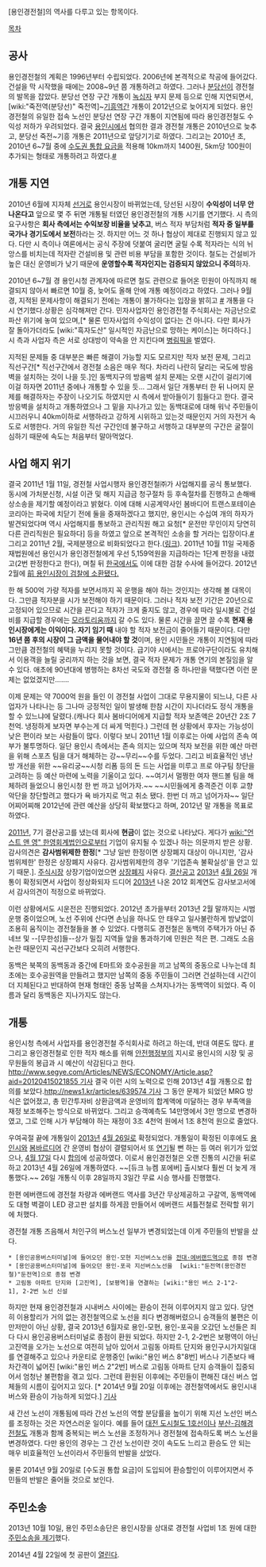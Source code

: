 [용인경전철]의 역사를 다루고 있는 항목이다.

[[목차]]
== 공사 ==
용인경전철의 계획은 1996년부터 수립되었다. 2006년에 본격적으로 착공에 들어갔다. 건설을 막 시작했을 때에는 2008~9년 쯤 개통하려고 하였다. 그러나 [[분당선]]이 경전철의 발목을 잡았다. 분당선 연장 구간 개통이 [[녹십자]] 부지 문제 등으로 인해 지연되면서, [wiki:"죽전역(분당선)" 죽전역]~[[기흥역]]간 개통이 2012년으로 늦어지게 되었다. 용인경전철의 유일한 접속 노선인 분당선 연장 구간 개통이 지연됨에 따라 용인경전철도 수익성 저하가 우려되었다. 결국 [[용인시]]에서 협의한 결과 경전철 개통은 2010년으로 늦추고, 분당선 죽전~기흥 개통은 2011년으로 앞당기기로 하였다. 그리고는 2010년 초, 2010년 6~7월 중에 [[수도권 통합 요금]]을 적용해 10km까지 1400원, 5km당 100원이 추가되는 형태로 개통하려고 하였다.[http://news.nate.com/View/20100119n21823&mid=n0809 #]

== 개통 지연 ==
2010년 6월에 지자체 [[선거]]로 용인시장이 바뀌었는데, 당선된 시장이 '''수익성이 너무 안 나온다고''' 앞으로 몇 주 뒤면 개통될 터였던 용인경전철의 개통 시기를 연기했다. 시 측의 요구사항은 '''회사 측에서는 수익보장 비율을 낮추고''', 버스 적자 부담처럼 '''적자 중 일부를 국가나 경기도에서 보전'''하라는 것. 하지만 어느 것 하나 협상이 제대로 진행되지 않고 있다. 다만 시 측이나 여론에서는 공식 주장에 덧붙여 굴리면 굴릴 수록 적자라는 식의 뉘앙스를 비치는데 적자란 건설비용 및 관련 비용 부담을 포함한 것이다. 철도는 건설비가 높은 대신 운영비가 낮기 때문에 '''운영할수록 적자인지는 검증되지 않았으니 주의'''하자.

2010년 6~7월 경 용인시청 관계자에 따르면 철도 관련으로 들어온 민원이 아직까지 해결되지 않아서 빠르면 10월 중, 늦어도 올해 안에 개통 예정이라고 하였다. 그러나 9월 경, 지적된 문제사항이 해결되기 전에는 개통이 불가하다는 입장을 밝히고 [http://news.naver.com/main/read.nhn?mode=LSD&mid=sec&sid1=103&oid=001&aid=0004658821 #] 개통을 다시 연기했다.상황은 심각해져만 간다. 민자사업자인 용인경전철 주식회사는 자금난으로 파산 위기에 놓여 있으며,[* 물론 민자사업의 수익성이 없다는 건 아니다. 다만 회사가 잘 돌아가더라도 [wiki:"흑자도산" 일시적인 자금난으로 망하는 케이스]는 허다하다.] 시 측과 사업자 측은 서로 상대방이 약속을 안 지킨다며 [[병림픽]]을 벌였다.

지적된 문제들 중 대부분은 빠른 해결이 가능할 지도 모르지만 적자 보전 문제, 그리고 직선구간[* 직선구간에서 경전철 소음은 매우 적다. 차라리 나란히 달리는 국도에 방음벽을 설치하는 것이 나을 듯.]인 동백지구의 방음벽 설치 문제는 오랜 시간이 걸리기에 이걸 하자면 2011년 중에나 개통할 수 있을 듯... 그래서 일단 개통부터 한 뒤 나머지 문제를 해결하자는 주장이 나오기도 하였지만 시 측에서 받아들이기 힘들다고 한다. 결국 방응벽을 설치하고 개통하였으나 그 밑을 지나가고 있는 동백대로에 대해 워낙 주민들이 시끄러우니 40km이하로 서행하라고 강하게 시위하고 있는것 때문인지 거의 자전거 속도로 서행한다. 거의 유일한 직선 구간인데 불구하고 서행하고 대부분의 구간은 굴절이 심하기 때문에 속도는 처음부터 말아먹었다.

== 사업 해지 위기 ==
결국 2011년 1월 11일, 경전철 사업시행자 용인경전철㈜가 사업해지를 공식 통보했다. 동시에 가처분신청, 시설 이관 및 해지 지급금 청구절차 등 후속절차를 진행하고 손해배상소송을 제기할 예정이라고 밝혔다. 이에 대해 시공계약사인 봄바디어 트랜스포테이숀 코리아는 파국에 치닫기 전에 둘을 중재하겠다고 했지만, 용인시는 수십여 개의 하자가 발견되었다며 역시 사업해지를 통보하고 관리직원 해고 요청[* 운전만 무인이지 당연히 다른 관리직원은 필요하다] 등을 하였고 앞으로 본격적인 소송을 할 거라는 입장이다.[http://www.asiae.co.kr/news/view.htm?idxno=2011012114472450640 #] 그리고 2011년 2월, 국제분쟁으로 비화되었다고 한다.([http://news.joinsmsn.com/article/279/5089279.html 링크]). 2011년 10월 11일 국제중재법원에선 용인시가 용인경전철에게 우선 5,159억원을 지급하라는 1단계 판정을 내렸고(2번 판정한다고 한다), 며칠 뒤 [[한국]]에서도 이에 대한 검찰 수사에 들어갔다. 
2012년 2월에 [http://www.fnnews.com/view?ra=Sent1201m_View&corp=fnnews&arcid=201202240100221560011407&cDateYear=2012&cDateMonth=02&cDateDay=26 前 용인시장이 검찰에 소환됐다.]

한 해 500억 가량 적자를 보면서까지 꼭 운행을 해야 하는 것인지는 생각해 볼 대목이다. 그만큼 적자분을 시가 보전해야 하기 때문이다. 그러나 적자 보전 기간은 20년으로 고정되어 있으므로 시간을 끈다고 적자가 크게 줄지도 않고, 경우에 따라 일시불로 건설비를 지급할 경우에는 [[모라토리움]]까지 갈 수도 있다. 물론 시간을 끌면 끌 수록 '''현재 용인시장에게는 이익이다. 자기 임기 때''' 내야 할 적자 보전금이 줄어들기 때문이다. 다만  '''16년 쯤 후의 시장이 그 금액을 물어내야 할 것'''이며, 용인 시민들은 개통이 지연됨에 따라 그만큼 경전철의 혜택을 누리지 못할 것이다. 급기야 시에서는 프로야구단이라도 유치해서 이용객을 늘릴 궁리까지 하는 것을 보면, 결국 적자 문제가 개통 연기의 본질임을 알 수 있다. 애초에 90년대에 병행하는 8차선 국도와 경전철 중 하나만을 택했다면 이런 문제는 없었겠지만…….

이제 문제는 약 7000억 원을 들인 이 경전철 사업이 그대로 무용지물이 되느냐, 다른 사업자가 나타나는 등 그나마 긍정적인 일이 발생해 한참 시간이 지나더라도 정식 개통을 할 수 있느냐에 달렸다.(캐나다 회사 봄바디어에게 지급할 적자 보존액은 20년간 2조 7천억. 냉정하게 보자면 부수는게 더 싸게 먹힌다.) 그런데 현 상황에서 후자는 가능성이 낮은 편이라 보는 사람들이 많다. 이렇다 보니 2011년 1월 이후로는 아예 사업의 존속 여부가 불투명하다. 일단 용인시 측에서는 존속 의지는 있으며 적자 보전을 위한 예산 마련을 위해 스포츠 팀을 대거 해체하는 강~~무리~~수를 두었다. 그리고 비효율적인 냉난방 개선을 위한 ~~유리궁~~시청 리폼 등의 돈 드는 사업을 미루고 프로 야구팀 창단을 고려하는 등 예산 마련에 노력을 기울이고 있다. ~~여기서 멀쩡한 여자 핸드볼 팀을 해체하려 들었으니 용인시청 한 번 까고 넘어가자.~~ ~~시민들에게 충격준건 이후 교향악단을 창단할려고 했다가 욕 바가지로 먹고 취소 됐다. 한번 더 까고 넘어가자~~ 일단 어찌어찌해 2012년에 관련 예산을 상당히 확보했다고 하며, 2012년 말 개통을 목표로 하였다.

[[2011년]], 7기 결산공고를 냈는데 회사에 '''현금'''이 없는 것으로 나타났다. 게다가 [[wiki:"언스트 앤 영" 한영회계법인]]으로부터 기업이 유지될 수 있겠나 하는 의문까지 받은 상황. 감사의견은 '''감사범위제한 한정'''[* 그냥 일반 한정이면 상장폐지 대상이 아니지만, '감사범위제한' 한정은 상장폐지 사유다. 감사범위제한의 경우 '기업존속 불확실성'을 안고 있기 때문.]. [[주식시장]] 상장기업이었으면 [[상장폐지]] 사유다. [http://img585.imageshack.us/img585/7281/everline.png 결산공고] [[2013년]] [[4월 26일]] 개통이 확정되면서 사업이 정상화되자 드디어 [[2013년]] 나온 2012 회계연도 감사보고서에서 감사의견이 적정으로 바뀌었다.

이런 상황에서도 시운전은 진행되었다. 2012년 초가을부터 2013년 2월 말까지는 시범운행 중이었으며, 노선 주위에 산다면 손님을 하나도 안 태우고 일사불란하게 밤낮없이 조용히 움직이는 경전철들을 볼 수 있었다. 다행히도 경전철은 동백의 주택가가 아닌 쥬네브 및 --[무한성]들--상가 밀집 지역들 앞을 통과하기에 민원은 적은 편. 그래도 소음논란 때문인지 곡선구간보다 오히려 서행한다.

동백은 북쪽의 동백동과 중간에 E마트와 호수공원을 끼고 남쪽의 중동으로 나누는데 최초에는 호수공원역을 만들려고 했지만 남쪽의 중동 주민들이 그러면 건설하는데 시간이 더 지체된다고 반대하여 현재 형태인 중동 남쪽을 스쳐지나가는 동백역이 되었다. 즉 이름과 달리 동백동은 지나가지도 않는다.

== 개통 ==
용인시청 측에서 사업자를 용인경전철 주식회사로 하려고 하는데, 반대 여론도 많다. [http://www.naeil.com/News/politics/ViewNews.asp?nnum=650265&sid=E&tid=2 #] 그리고 용인경전철로 인한 적자 해소를 위해 [[안전행정부]]의 지시로 용인시의 시장 및 공무원들의 봉급과 시 예산이 삭감된다고 한다. [[http://www.segye.com/Articles/NEWS/ECONOMY/Article.asp?aid=20120415021855 기사]] 결국 이런 시의 노력으로 인해 2013년 4월 개통으로 합의를 보았다.[[http://news1.kr/articles/639574 기사]] 그 동안 문제가 되었던 MRG 방식은 없어졌고, 총 민간투자비 상환금액과 운영비의 합계액에 미달하는 경우 부족액을 재정 보조해주는 방식으로 바뀌었다. 그리고 승객예측도 14만명에서 3만 명으로 변경하였고, 그로 인해 시가 부담해야 하는 재정이 3조 4천억 원에서 1조 8천억 원으로 줄었다.

우여곡절 끝에 개통일이 [[2013년]] [[4월 26일]]로 확정되었다. 개통일이 확정된 이후에도 [[용인시]]와 [[봄바르디어]] 간 운영비 협상이 결렬되어서 또 [http://news1.kr/articles/1093049 연기]될 뻔 하는 등 여러 위기가 있었으나, [[4월 17일]] 다시 [http://www.newsis.com/ar_detail/view.html?cID=&ar_id=NISX20130417_0012010435 합의]에 성공하였다. 이로서 용인경전철은 오랜 진통의 시간을 뒤로 하고 2013년 4월 26일에 개통하였다. ~~[듀크 뉴켐 포에버] 출시보다 훨씬 더 늦게 개통했다.~~ 26일 개통식 이후 28일까지 3일간 무료 시승 행사를 진행했다.

한편 에버랜드에 경전철 차량과 에버랜드 역사를 3년간 무상제공하고 구갈역, 동백역에도 대형 벽결이 LED 광고판 설치를 하게끔 만들어서 에버랜드 셔틀전철로 전락할 위기에 처했다.

경전철 개통 즈음해서 처인구의 버스노선 일부가 변경되었는데 이게 주민들의 반발을 샀다.
 * [용인공용버스터미널]에 들어오던 용인-모현 지선버스노선을 [[전대·에버랜드역]]으로 종점 변경
 * [용인공용버스터미널]에 들어오던 용인-포곡 지선버스노선을  [wiki:"둔전역(용인경전철)"둔전역]으로 종점 변경
 * 고림동 아파트 단지와 [고진역], [보평역]을 연결하는 [wiki:"용인 버스 2-1"2-1], 2-2번 노선 신설

하지만 현재 용인경전철과 시내버스 사이에는 환승이 전혀 이루어지지 않고 있다. 당연히 이용할리가 거의 없는 경전철역으로 노선을 죄다 변경해버렸으니 승객들의 불편은 이만저만이 아닌 상황, 결국 2013년 6월자로 용인-모현, 용인-포곡을 오갔던 노선들은 죄다 다시 용인공용버스터미널로 종점이 환원 되었다. 하지만 2-1, 2-2번은 보평역이 아닌 고진역을 오가는 노선으로 여전히 남아 있어서 고림동 아파트 단지와 용인구시가지일대를 연결해주고 있으나 카운티로 운행중인 [wiki:"용인 버스 8"8번] 버스나 기존보다 배차간격이 넓어진 [wiki:"용인 버스 2"2번] 버스로 고림동 아파트 단지 승객들이 집중되어서 엄청난 불편함을 겪고 있다. 그런데 환원된 이후에는 주민들이 편해진 대신 버스 업체들의 시름이 깊어지고 있다. [* 2014년 9월 20일 이후에는 경전철역에서도 용인시내버스와 환승이 가능하게 되었다.] [http://www.kyeonggi.com/news/articleView.html?idxno=698313 기사]

새 간선 노선이 개통됨에 따라 간선 노선의 역할 분담률을 높이기 위해 지선 노선인 버스를 조정하는 것은 자연스러운 일이다. 예를 들어 [[대전 도시철도 1호선]]이나 [[부산-김해경전철]]도 개통과 함께 중복되는 버스 노선을 조정하거나 경전철에 접속하도록 버스 노선을 변경하였다. 다만 용인의 경우는 그 간선 노선이란 것이 속도도 느리고 환승도 안 되는 매우 비효율적인 노선이라서 주민들의 반발을 샀었다.

물론 2014년 9월 20일로 [수도권 통합 요금]이 도입되어 환승할인이 이루어지면서 주민들의 반발은 줄어들 것으로 보인다.

== 주민소송 ==
2013년 10월 10일, 용인 주민소송단은 용인시장을 상대로 경전철 사업비 1조 원에 대한 [http://news.naver.com/main/read.nhn?mode=LSD&mid=sec&sid1=102&oid=001&aid=0006527213 주민소송을 제기]했다.

2014년 4월 22일에 첫 공판이 [http://news.naver.com/main/read.nhn?mode=LSD&mid=sec&sid1=102&oid=003&aid=0005779876 열린다].
